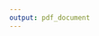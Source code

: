 ```yaml
---
output: pdf_document
---
```


\begin{centering}

\vspace{3 cm}

\Huge

{\bf PRIVACY-ENHANCED WEB BROWSING: A USABILITY EVALUATION OF OPERA DEVELOPER BROWSER}

\vspace{3 cm}

\Large
OLADIMEJI SALAU

(40018905)

\vspace{3 cm}


\normalsize
SECURITY EVALUATION METHODOLOGIES (INSE 6150) ASSIGNMENT II



\vspace{3 cm}

\normalsize
CONCORDIA INSTITUTE OF INFORMATION SYSTEMS ENGINEERING (CIISE)

\normalsize
CONCORDIA UNIVERSITY, MONTREAL, CANADA.


\vspace{3 cm}

\normalsize
MARCH 2017

\end{centering}
